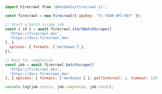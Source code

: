 ```js Node
import Firecrawl from '@mendable/firecrawl-js';

const firecrawl = new Firecrawl({ apiKey: "fc-YOUR-API-KEY" });

// Start a batch scrape job
const { id } = await firecrawl.startBatchScrape([
  'https://firecrawl.dev',
  'https://docs.firecrawl.dev'
], {
  options: { formats: ['markdown'] },
});

// Wait for completion
const job = await firecrawl.batchScrape([
  'https://firecrawl.dev',
  'https://docs.firecrawl.dev'
], { options: { formats: ['markdown'] }, pollInterval: 2, timeout: 120 });

console.log(job.status, job.completed, job.total);
```


